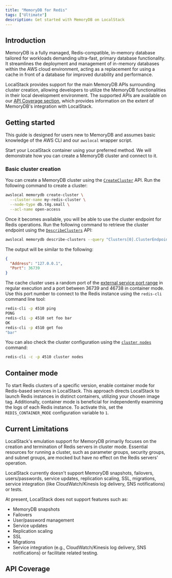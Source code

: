 ```yaml
---
title: "MemoryDB for Redis"
tags: ["Ultimate"]
description: Get started with MemoryDB on LocalStack
---
```



## Introduction

MemoryDB is a fully managed, Redis-compatible, in-memory database tailored for workloads demanding ultra-fast, primary database functionality.
It streamlines the deployment and management of in-memory databases within the AWS cloud environment, acting as a replacement for using a cache in front of a database for improved durability and performance.

LocalStack provides support for the main MemoryDB APIs surrounding cluster creation, allowing developers to utilize the MemoryDB functionalities in their local development environment.
The supported APIs are available on our [API Coverage section](#api-coverage), which provides information on the extent of MemoryDB's integration with LocalStack.

## Getting started

This guide is designed for users new to MemoryDB and assumes basic knowledge of the AWS CLI and our `awslocal` wrapper script.

Start your LocalStack container using your preferred method.
We will demonstrate how you can create a MemoryDB cluster and connect to it.

### Basic cluster creation

You can create a MemoryDB cluster using the [`CreateCluster`](https://docs.aws.amazon.com/memorydb/latest/APIReference/API_CreateCluster.html) API.
Run the following command to create a cluster:

```bash
awslocal memorydb create-cluster \
  --cluster-name my-redis-cluster \
  --node-type db.t4g.small \
  --acl-name open-access
```

Once it becomes available, you will be able to use the cluster endpoint for Redis operations.
Run the following command to retrieve the cluster endpoint using the [`DescribeClusters`](https://docs.aws.amazon.com/memorydb/latest/APIReference/API_DescribeClusters.html) API:

```bash
awslocal memorydb describe-clusters --query "Clusters[0].ClusterEndpoint"
```

The output will be similar to the following:

```json
{
  "Address": "127.0.0.1",
  "Port": 36739
}
```

The cache cluster uses a random port of the [external service port range]() in regular execution and a port between 36739 and 46738 in container mode.
Use this port number to connect to the Redis instance using the `redis-cli` command line tool:

```bash
redis-cli -p 4510 ping
PONG
redis-cli -p 4510 set foo bar
OK
redis-cli -p 4510 get foo
"bar"
```

You can also check the cluster configuration using the [`cluster nodes`](https://redis.io/commands/cluster-nodes) command:

```bash
redis-cli -c -p 4510 cluster nodes
```

## Container mode

To start Redis clusters of a specific version, enable container mode for Redis-based services in LocalStack.
This approach directs LocalStack to launch Redis instances in distinct containers, utilizing your chosen image tag.
Additionally, container mode is beneficial for independently examining the logs of each Redis instance.
To activate this, set the `REDIS_CONTAINER_MODE` configuration variable to `1`.

## Current Limitations

LocalStack's emulation support for MemoryDB primarily focuses on the creation and termination of Redis servers in cluster mode.
Essential resources for running a cluster, such as parameter groups, security groups, and subnet groups, are mocked but have no effect on the Redis servers' operation.

LocalStack currently doesn't support MemoryDB snapshots, failovers, users/passwords, service updates, replication scaling, SSL, migrations, service integration (like CloudWatch/Kinesis log delivery, SNS notifications) or tests.

At present, LocalStack does not support features such as:

- MemoryDB snapshots
- Failovers
- User/password management
- Service updates
- Replication scaling
- SSL
- Migrations
- Service integration (e.g., CloudWatch/Kinesis log delivery, SNS notifications) or facilitate related testing.

## API Coverage

<FeatureCoverage service="memorydb" client:load />
